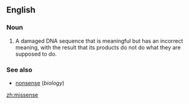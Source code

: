 ==English==

===Noun===
{{en-noun|s|-}}

# {{biology}} A damaged DNA sequence that is meaningful but has an incorrect meaning, with the result that its products do not do what they are supposed to do.

===See also===
*[[nonsense]] (''biology'')

[[zh:missense]]